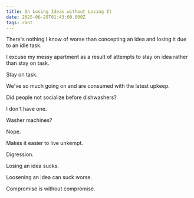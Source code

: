 ```yaml
---
title: On Losing Ideas without Losing It
date: 2025-06-29T01:43:00.000Z
tags: rant
---
```

There's nothing I know of worse than concepting an idea and losing it due to an idle task.

I excuse my messy apartment as a result of attempts to stay on idea rather than stay on task.

Stay on task.

We've so much going on and are consumed with the latest upkeep. 

Did people not socialize before dishwashers? 

I don't have one. 

Washer machines? 

Nope.

Makes it easier to live unkempt.

Digression. 

Losing an idea sucks. 

Loosening an idea can suck worse. 

Compromise is without compromise.
